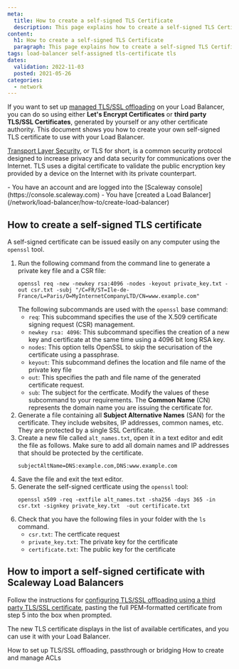 ```yaml
---
meta:
  title: How to create a self-signed TLS Certificate
  description: This page explains how to create a self-signed TLS Certificate
content:
  h1: How to create a self-signed TLS Certificate
  paragraph: This page explains how to create a self-signed TLS Certificate
tags: load-balancer self-assigned tls-certificate tls 
dates:
  validation: 2022-11-03
  posted: 2021-05-26
categories:
  - network
---
```


If you want to set up [managed TLS/SSL offloading](/network/load-balancer/how-to/setup-ssl-offloading/) on your Load Balancer, you can do so using either **Let's Encrypt Certificates** or **third party TLS/SSL Certificates**, generated by yourself or any other certificate authority. This document shows you how to create your own self-signed TLS certificate to use with your Load Balancer.

[Transport Layer Security](https://en.wikipedia.org/wiki/Transport_Layer_Security), or TLS for short, is a common security protocol designed to increase privacy and data security for communications over the Internet. TLS uses a digital certificate to validate the public encryption key provided by a device on the Internet with its private counterpart.

<Macro id="iam-requirements" />
 
<Message type="requirement">
  - You have an account and are logged into the [Scaleway console](https://console.scaleway.com) 
  - You have [created a Load Balancer](/network/load-balancer/how-to/create-load-balancer)
</Message>

## How to create a self-signed TLS certificate

A self-signed certificate can be issued easily on any computer using the `openssl` tool.

1. Run the following command from the command line to generate a private key file and a CSR file:
    ```
    openssl req -new -newkey rsa:4096 -nodes -keyout private_key.txt -out csr.txt -subj "/C=FR/ST=Ile-de-France/L=Paris/O=MyInternetCompanyLTD/CN=www.example.com"
    ```
    The following subcommands are used with the `openssl` base command:
    - `req`: This subcommand specifies the use of the X.509 certificate signing request (CSR) management.
    - `newkey rsa: 4096`:  This subcommand specifies the creation of a new key and certificate at the same time using a 4096 bit long RSA key.
    - `nodes`: This option tells OpenSSL to skip the securisation of the certificate using a passphrase.
    - `keyout`: This subcommand defines the location and file name of the private key file
    - `out`: This specifies the path and file name of the generated certificate request.
    - `sub`: The subject for the certficate. Modify the values of these subcommand to your requirements. The **Common Name** (CN) represents the domain name you are issuing the certificate for.
2. Generate a file containing all **Subject Alternative Names** (SAN) for the certificate. They include websites, IP addresses, common names, etc. They are protected by a single SSL Certificate. 
3. Create a new file called `alt_names.txt`, open it in a text editor and edit the file as follows. Make sure to add all domain names and IP addresses that should be protected by the certificate.
    ```
    subjectAltName=DNS:example.com,DNS:www.example.com
    ```
4. Save the file and exit the text editor.
5. Generate the self-signed certficate using the `openssl` tool:
    ```
    openssl x509 -req -extfile alt_names.txt -sha256 -days 365 -in csr.txt -signkey private_key.txt  -out certificate.txt
    ```
6. Check that you have the following files in your folder with the `ls` command.
    - `csr.txt`: The certficate request
    - `private_key.txt`: The private key for the certificate
    - `certificate.txt`: The public key for the certificate

## How to import a self-signed certificate with Scaleway Load Balancers

Follow the instructions for [configuring TLS/SSL offloading using a third party TLS/SSL certificate](/network/load-balancer/how-to/setup-ssl-offloading/#how-to-configure-tlsssl-offloading-using-a-third-party-tlsssl-certificate), pasting the full PEM-formatted certificate from step 5 into the box when prompted.

The new TLS certificate displays in the list of available certificates, and you can use it with your Load Balancer.
<Lightbox src="scaleway-create-self-certificate.webp" />	



<Navigation title="See Also">
  <PreviousButton to="/network/load-balancer/how-to/setup-ssl-offloading/">How to set up TLS/SSL offloading, passthrough or bridging</PreviousButton>
  <NextButton to="/network/load-balancer/how-to/create-manage-acls/">How to create and manage ACLs</NextButton>
</Navigation>
